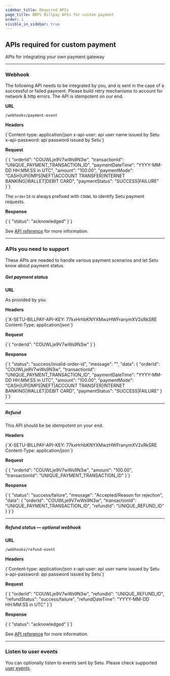 ```yaml
---
sidebar_title: Required APIs
page_title: BBPS Billpay APIs for custom payment
order: 1
visible_in_sidebar: true
---
```


## APIs required for custom payment

APIs for integrating your own payment gateway

<hr class="primary" />

### Webhook

The following API needs to be integrated by you, and is sent in the case of a successful or failed payment. Please build retry mechanisms to account for network & http errors. The API is idempotent on our end.

**URL**

`/webhooks/payment-event`

**Headers**

<CodeBlockWithCopy language="bash">
    {`Content-type: application/json
x-api-user: api user name issued by Setu
x-api-password: api password issued by Setu`}
</CodeBlockWithCopy>

**Request**

<CodeBlockWithCopy language="json">
    {`{
  "orderId": "COUWLje9V7wWs9N3w",
  "transactionId": "UNIQUE_PAYMENT_TRANSACTION_ID",
  "paymentDateTime": "YYYY-MM-DD HH:MM:SS in UTC",
  "amount": "100.00",
  "paymentMode": "CASH|UPI|IMPS|NEFT|ACCOUNT TRANSFER|INTERNET BANKING|WALLET|DEBIT CARD",
  "paymentStatus": "SUCCESS|FAILURE"
}`}
</CodeBlockWithCopy>

The `orderId` is always prefixed with `COUWL` to identify Setu payment requests.

**Response**

<CodeBlockWithCopy language="json">
    {`{
  "status": "acknowledged"
}`}
</CodeBlockWithCopy>

See <a href="/payments/billpay/api-reference/white-label#/category~Payment/operation~paymentWebhook" target="_blank">API reference</a> for more information.

<hr class="primary" />

### APIs you need to support

These APIs are needed to handle various payment scenarios and let Setu know about payment status.

##### Get payment status

**URL**

As provided by you.

**Headers**

<CodeBlockWithCopy language="bash">
    {`X-SETU-BILLPAY-API-KEY: 77kxHrhbKNYXMwzHWFranymXV2xRkSRE
Content-Type: application/json`}
</CodeBlockWithCopy>

**Request**

<CodeBlockWithCopy language="json">
    {`{
  "orderId": "COUWLje9V7wWs9N3w"
}`}
</CodeBlockWithCopy>

**Response**

<CodeBlockWithCopy language="json">
    {`{
  "status": "success/invalid-order-id",
  "message": "",
  "data": {
    "orderId": "COUWLje9V7wWs9N3w",
    "transactionId": "UNIQUE_PAYMENT_TRANSACTION_ID",
    "paymentDateTime": "YYYY-MM-DD HH:MM:SS in UTC",
    "amount": "100.00",
    "paymentMode": "CASH|UPI|IMPS|NEFT|ACCOUNT TRANSFER|INTERNET BANKING|WALLET|DEBIT CARD",
    "paymentStatus": "SUCCESS|FAILURE"
  }
}`}
</CodeBlockWithCopy>

<hr class="tertiary" />

##### Refund

This API should be be idempotent on your end.

**Headers**

<CodeBlockWithCopy language="bash">
    {`X-SETU-BILLPAY-API-KEY: 77kxHrhbKNYXMwzHWFranymXV2xRkSRE
Content-Type: application/json`}
</CodeBlockWithCopy>

**Request**

<CodeBlockWithCopy language="json">
    {`{
  "orderId": "COUWLje9V7wWs9N3w",
  "amount": "100.00",
  "transactionId": "UNIQUE_PAYMENT_TRANSACTION_ID"
}`}
</CodeBlockWithCopy>

**Response**

<CodeBlockWithCopy language="json">
    {`{
  "status": "success/failure",
  "message": "Accepted/Reason for rejection",
  "data": {
    "orderId": "COUWLje9V7wWs9N3w",
    "transactionId": "UNIQUE_PAYMENT_TRANSACTION_ID",
    "refundId": "UNIQUE_REFUND_ID"
  }
}`}
</CodeBlockWithCopy>

<hr class="tertiary" />

##### Refund status — optional webhook

**URL**

`/webhooks/refund-event`

**Headers**

<CodeBlockWithCopy language="bash">
    {`Content-type: application/json
x-api-user: api user name issued by Setu
x-api-password: api password issued by Setu`}
</CodeBlockWithCopy>

**Request**

<CodeBlockWithCopy language="json">
    {`{
  "orderId": "COUWLje9V7wWs9N3w",
  "refundId": "UNIQUE_REFUND_ID",
  "refundStatus": "success/failure",
  "refundDateTime": "YYYY-MM-DD HH:MM:SS in UTC"
}`}
</CodeBlockWithCopy>

**Response**

<CodeBlockWithCopy language="json">
    {`{
  "status": "acknowledged"
}`}
</CodeBlockWithCopy>

See <a href="/payments/billpay/api-reference/white-label#/category~Payment/operation~refundWebhook" target="_blank">API reference</a> for more information.

<hr class="primary" />

### Listen to user events

You can optionally listen to events sent by Setu. Please check supported <a href="/payments/billpay/user-events" target="_blank">user events</a>.

<WasPageHelpful />
